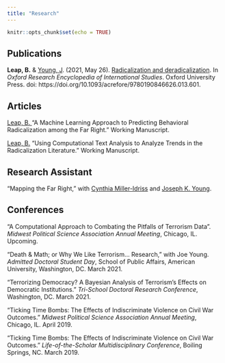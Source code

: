 ```yaml
---
title: "Research"
---
```


```r
knitr::opts_chunk$set(echo = TRUE)
```

## Publications  

<b>Leap, B.</b> & [Young, J](http://fs2.american.edu/jyoung/www/). (2021, May 26). [Radicalization and deradicalization](https://urldefense.com/v3/__https://oxfordre.com/internationalstudies/view/10.1093/acrefore/9780190846626.001.0001/acrefore-9780190846626-e-601__;!!IaT_gp1N!mm2VQflygQPIlEuJb-aN9vyz_mytFe3wQy-sYck9texJ2jDp3Rfp9Di68lr_3j776A$.). In *Oxford Research Encyclopedia of International Studies*. Oxford University Press. doi: https://doi.org/10.1093/acrefore/9780190846626.013.601.

## Articles  
<u>Leap, B. </u> "A Machine Learning Approach to Predicting Behavioral Radicalization among the Far Right." Working Manuscript. 

<u>Leap, B.</u> "Using Computational Text Analysis to Analyze Trends in the Radicalization Literature." Working Manuscript.  

## Research Assistant
"Mapping the Far Right," with [Cynthia Miller-Idriss](https://www.cynthiamilleridriss.com/) and [Joseph K. Young](http://fs2.american.edu/jyoung/www/).

## Conferences 
"A Computational Approach to Combating the Pitfalls of Terrorism Data". *Midwest Political Science Association Annual Meeting*, Chicago, IL. Upcoming.

"Death & Math; or Why We Like Terrorism... Research," with Joe Young. *Admitted Doctoral Student Day*, School of Public Affairs, American University, Washington, DC. March 2021.

"Terrorizing Democracy? A Bayesian Analysis of Terrorism's Effects on Democratic Institutions." *Tri-School Doctoral Research Conference*, Washington, DC. March 2021.  

"Ticking Time Bombs: The Effects of Indiscriminate Violence on Civil War Outcomes." *Midwest Political Science Association Annual Meeting*, Chicago, IL. April 2019.  

"Ticking Time Bombs: The Effects of Indiscriminate Violence on Civil War Outcomes." *Life-of-the-Scholar Multidisciplinary Conference*, Boiling Springs, NC. March 2019.  
